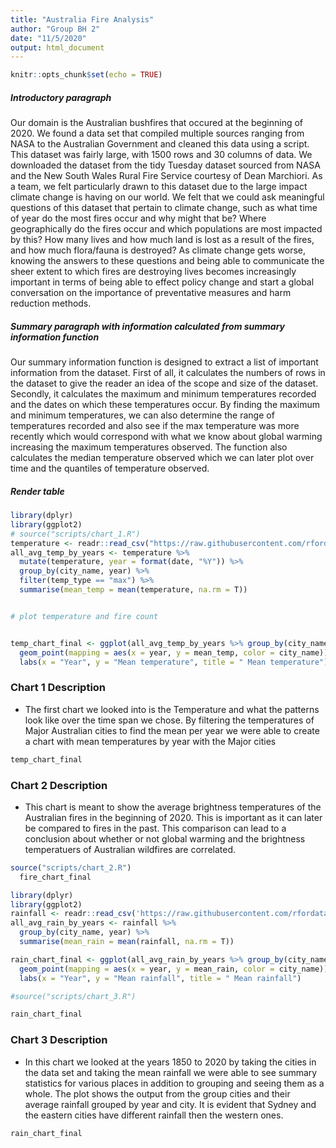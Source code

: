 ```yaml
---
title: "Australia Fire Analysis"
author: "Group BH 2"
date: "11/5/2020"
output: html_document
---
```


```r
knitr::opts_chunk$set(echo = TRUE)
```

##### Introductory paragraph

  Our domain is the Australian bushfires that occured at the beginning of 2020. We found a data set that compiled multiple sources ranging from NASA 
to the Australian Government and cleaned this data using a script. This dataset was fairly large, with 1500 rows and 30 columns of data.
We downloaded the dataset from the tidy Tuesday dataset sourced from NASA and the New South Wales Rural Fire Service courtesy of Dean Marchiori. 
As a team, we felt particularly drawn to this dataset due to the large impact climate change is having on our world. We felt that we could ask meaningful 
questions of this dataset that pertain to climate change, such as what time of year do the most fires occur and why might that be?
Where geographically do the fires occur and which populations are most impacted by this? How many lives and how much land is lost as a result of the fires, 
and how much flora/fauna is destroyed? As climate change gets worse, knowing the answers to these questions and being able to communicate the sheer extent
to which fires are destroying lives becomes increasingly important in terms of being able to effect policy change and start a global conversation 
on the importance of preventative measures and harm reduction methods.

##### Summary paragraph with information calculated from summary information function

  Our summary information function is designed to extract a list of important information from the dataset. First of all, it calculates the numbers of rows in the dataset to give the reader an idea of the scope and size of the dataset. Secondly, it calculates the maximum and minimum temperatures recorded and the dates on which these temperatures occur. By finding the maximum and minimum temperatures, we can also determine the range of temperatures recorded and also see if the max temperature was more recently which would correspond with what we know about global warming increasing the maximum temperatures observed. The function also calculates the median temperature observed which we can later plot over time and the quantiles of temperature observed.

##### Render table

```r
library(dplyr)
library(ggplot2)
# source("scripts/chart_1.R")
temperature <- readr::read_csv("https://raw.githubusercontent.com/rfordatascience/tidytuesday/master/data/2020/2020-01-07/temperature.csv")
all_avg_temp_by_years <- temperature %>% 
  mutate(temperature, year = format(date, "%Y")) %>%
  group_by(city_name, year) %>% 
  filter(temp_type == "max") %>% 
  summarise(mean_temp = mean(temperature, na.rm = T))


# plot temperature and fire count


temp_chart_final <- ggplot(all_avg_temp_by_years %>% group_by(city_name)) +
  geom_point(mapping = aes(x = year, y = mean_temp, color = city_name)) +
  labs(x = "Year", y = "Mean temperature", title = " Mean temperature")  
```

### Chart 1 Description 
- The first chart we looked into is the Temperature and what the patterns look like over the time span we chose. By filtering the temperatures of Major Australian cities to find the mean per year we were able to create a chart with mean temperatures by year with the Major cities 

```r
temp_chart_final
```

### Chart 2 Description
- This chart is meant to show the average brightness temperatures of the Australian fires in the beginning of 2020. This is important as it can later be compared to fires in the past. This comparison can lead to a conclusion about whether or not global warming and the brightness temperatuers of Australian wildfires are correlated.

```r
source("scripts/chart_2.R")
  fire_chart_final
```


```r
library(dplyr)
library(ggplot2)
rainfall <- readr::read_csv('https://raw.githubusercontent.com/rfordatascience/tidytuesday/master/data/2020/2020-01-07/rainfall.csv')
all_avg_rain_by_years <- rainfall %>%
  group_by(city_name, year) %>% 
  summarise(mean_rain = mean(rainfall, na.rm = T))

rain_chart_final <- ggplot(all_avg_rain_by_years %>% group_by(city_name)) +
  geom_point(mapping = aes(x = year, y = mean_rain, color = city_name)) +
  labs(x = "Year", y = "Mean rainfall", title = " Mean rainfall") 
```


```r
#source("scripts/chart_3.R")

rain_chart_final
```

### Chart 3 Description
- In this chart we looked at the years 1850 to 2020 by taking the cities in the data set and taking the mean rainfall we were able to see summary statistics for various places in addition to grouping and seeing them as a whole. The plot shows the output from the group cities and their average rainfall grouped by year and city. It is evident that Sydney and the eastern cities have different rainfall then the western ones.

```r
rain_chart_final
```
